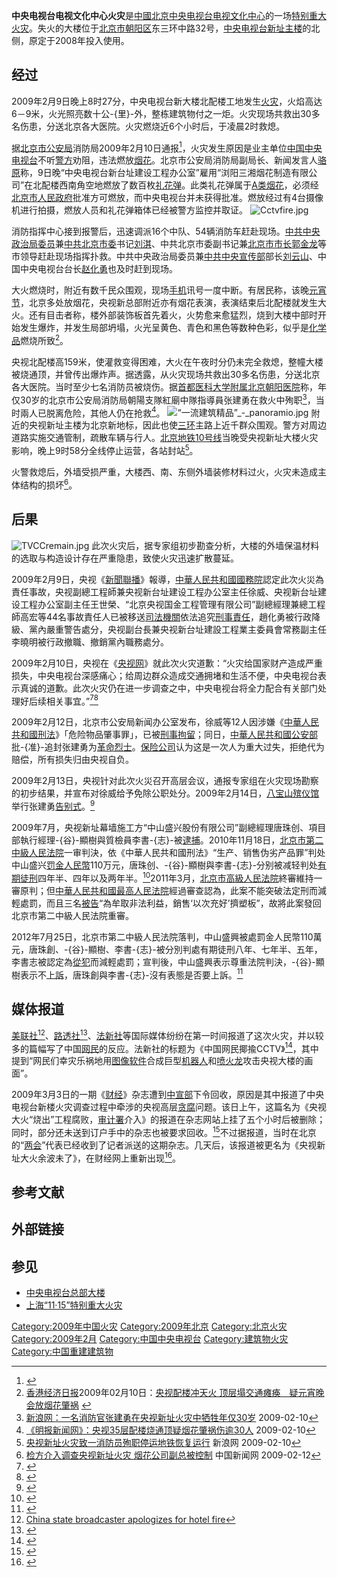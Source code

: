{{Infobox Conflagration
|title=中央电视台新台址园区文化中心“2·9”特别重大火灾事故
|image=CCTV new headquarters Fire 20090209.jpg
|image_size=245px
|caption=
|map=
|map_caption=
|location={{CHN}}[[北京市|北京市]][[朝阳区|朝阳区]][[东三环|东三环]]中路32号
|coordinates={{Coord|31|14|8|N|121|26|23|E|display=inline,title|region:CN_type:event}}
|date=2009年2月9日（[[正月十五|正月十五]]）
|time=约20时27分（[[UTC+8|UTC+8]]）起火<br />2时半基本扑灭
|cause=违法燃放烟花
|areas=11万平方米
|class=[[特别重大火灾|特别重大火灾]]
|firefighters=1300多人
|fatalities=至少1
|injuries=30多
|damages=
}}
{{Infobox Skyscraper
|building_name = 中央电视台电视文化中心（TVCC）
|image = [[File:TVCC_Site_2007.jpg|center]]
|status =完成維修工程
|built = 2005年－2008年
|opening =
|use = 剧场和酒店
|location = [[北京市|北京市]][[朝阳区|朝阳区]][[东三环中路|东三环中路]]32号
|roof = 159米
|top_floor =
|antenna_spire =
|floor_count = 33层
|floor_area = 11万平方米
|elevator_count =
|architect = [[华东建筑设计研究院|华东建筑设计研究院有限公司]]
|developer =
|owner = [[中国中央电视台|中国中央电视台]]
|skyscraperpage_id = 56260
}}

'''中央电视台电视文化中心火灾'''是[[中國|中國]][[北京|北京]][[中央电视台电视文化中心|中央电视台电视文化中心]]的一场[[特别重大火灾|特别重大火灾]]。失火的大楼位于[[北京市|北京市]][[朝阳区|朝阳区]]东三环中路32号，[[中央电视台新址主楼|中央电视台新址主楼]]的北侧，原定于2008年投入使用。

==经过==
{{NoteUTC+8}}
2009年2月9日晚上8时27分，中央电视台新大楼北配楼工地发生[[火灾|火灾]]，火焰高达6－9米，火光照亮数十公-{里}-外，整栋建筑物付之一炬。火灾现场共救出30多名伤患，分送北京各大医院。火灾燃烧近6个小时后，于凌晨2时救熄。

据[[北京市公安局|北京市公安局]]消防局2009年2月10日通报<ref>{{cite web |url=http://news.sina.com.cn/c/2009-02-10/121117184739.shtml |title=央视新址火灾系业主单位非法燃放烟花所致 |accessdate=2009-02-10 |publisher=[[新华网|新华网]] |language=zh |archive-date=2021-01-16 |archive-url=https://web.archive.org/web/20210116004416/http://news.sina.com.cn/c/2009-02-10/121117184739.shtml |dead-url=no }}</ref>，火灾发生原因是业主单位[[中国中央电视台|中国中央电视台]]不听[[中华人民共和国人民警察|警方]]劝阻，违法燃放[[烟花|烟花]]。北京市公安局消防局副局长、新闻发言人[[骆原|骆原]]称，9日晚“中央电视台新台址建设工程办公室”雇用“浏阳三湘烟花制造有限公司”在北配楼西南角空地燃放了数百枚[[礼花弹|礼花弹]]。此类礼花弹属于[[A类烟花|A类烟花]]，必须经[[北京市人民政府|北京市人民政府]]批准方可燃放，而中央电视台并未获得批准。燃放经过有4台摄像机进行拍摄，燃放人员和礼花弹箱体已经被警方监控并取证。
[[File:Cctvfire.jpg|thumb]]

消防指挥中心接到报警后，迅速调派16个中队、54辆消防车赶赴现场。[[中共中央政治局委员|中共中央政治局委员]]兼[[中共北京市委|中共北京市委]]书记[[刘淇|刘淇]]、中共北京市委副书记兼[[北京市市长|北京市市长]][[郭金龙|郭金龙]]等市领导赶赴现场指挥扑救。中共中央政治局委员兼[[中共中央宣传部|中共中央宣传部]]部长[[刘云山|刘云山]]、中国中央电视台台长[[赵化勇|赵化勇]]也及时赶到现场。

大火燃烧时，附近有数千民众围观，现场[[手机|手机]]讯号一度中断。有居民称，该晚[[元宵节|元宵节]]，北京多处放烟花，央视新总部附近亦有烟花表演，表演结束后北配楼就发生大火。还有目击者称，楼外部装饰板首先着火，火势愈来愈猛烈，烧到大楼中部时开始发生爆炸，并发生局部坍塌，火光呈黄色、青色和黑色等数种色彩，似乎是[[化学品|化学品]]燃烧所致<ref>[[香港经济日报|香港经济日报]]2009年02月10日：[http://csrc.xinhuaonline.com/webprogram/gbgnwyw/yw2009-02-10.htm 央视配楼冲天火 顶层塌交通瘫痪　疑元宵晚会放烟花肇祸] {{Wayback|url=http://csrc.xinhuaonline.com/webprogram/gbgnwyw/yw2009-02-10.htm |date=20090415162931 }}</ref>。

央视北配楼高159米，使灌救变得困难，大火在午夜时分仍未完全救熄，整幢大楼被烧通顶，并曾传出爆炸声。据透露，从火灾现场共救出30多名伤患，分送北京各大医院。当时至少七名消防员被烧伤。据[[首都医科大学附属北京朝阳医院|首都医科大学附属北京朝阳医院]]称，年仅30岁的北京市公安局消防局朝陽支隊紅廟中隊指導員张建勇在救火中殉职<ref>[http://news.sina.com.cn/c/2009-02-10/091417183677.shtml 新浪网：一名消防官张建勇在央视新址火灾中牺牲年仅30岁] {{Wayback|url=http://news.sina.com.cn/c/2009-02-10/091417183677.shtml |date=20210116004426 }} 2009-02-10</ref>，当时兩人已脱离危险，其他人仍在抢救<ref>[http://www.mingpaonews.com/20090210/cca1.htm 《明报新闻网》：央视35层配楼烧通顶疑烟花肇祸伤逾30人] 2009-02-10</ref>。
[[File:“一流建筑精品”_-_panoramio.jpg|thumb]]
附近的央视新址主楼为北京新地标，因此也使[[北京三环路|三环]]主路上近千群众围观。警方对周边道路实施交通管制，疏散车辆与行人。[[北京地铁10号线|北京地铁10号线]]当晚受央视新址大楼火灾影响，晚上9时58分全线停止运营，各站封站<ref>[http://news.sina.com.cn/c/2009-02-10/101017184048.shtml 央视新址火灾致一消防员殉职停运地铁恢复运行] {{Wayback|url=http://news.sina.com.cn/c/2009-02-10/101017184048.shtml |date=20210116004438 }} 新浪网 2009-02-10</ref>。

火警救熄后，外墙受损严重，大楼西、南、东侧外墙装修材料过火，火灾未造成主体结构的损坏<ref>[http://www.chinanews.com/gn/news/2009/02-12/1559875.shtml 检方介入调查央视新址火灾 烟花公司副总被控制] {{Wayback|url=http://www.chinanews.com/gn/news/2009/02-12/1559875.shtml |date=20210116004440 }} 中国新闻网 2009-02-12</ref>。

==后果==
[[File:TVCCremain.jpg|thumb]]
此次火灾后，据专家组初步勘查分析，大楼的外墙保温材料的选取与构造设计存在严重隐患，致使火灾迅速扩散蔓延。

2009年2月9日，央视《[[新聞聯播|新聞聯播]]》報導，[[中華人民共和國國務院|中華人民共和國國務院]]認定此次火災為責任事故，央视副總工程師兼央视新台址建设工程办公室主任徐威、央视新台址建设工程办公室副主任王世榮、“北京央视国金工程管理有限公司”副總經理兼總工程師高宏等44名事故責任人已被移送[[司法機關|司法機關]]依法追究[[刑事責任|刑事責任]]，趙化勇被行政降級、黨內嚴重警告處分，央视副台長兼央视新台址建設工程業主委員會常務副主任李曉明被行政撤職、撤銷黨內職務處分。

2009年2月10日，央视在《[[央视网|央视网]]》就此次火灾道歉：“火灾给国家财产造成严重损失，中央电视台深感痛心；给周边群众造成交通拥堵和生活不便，中央电视台表示真诚的道歉。此次火灾仍在进一步调查之中，中央电视台将全力配合有关部门处理好后续相关事宜。”<ref>{{cite news|url =http://news.cctv.com/china/20090210/106444.shtml|title =中央电视台就在建新址配楼发生火灾真诚道歉|author =央视网|date =2009年2月10日|language =zh-hans|publisher =CCTV|accessdate =2010年11月20日|archive-date =2021年1月16日|archive-url =https://web.archive.org/web/20210116004444/http://news.cctv.com/china/20090210/106444.shtml|dead-url =no}}</ref><ref>{{cite web|url=http://www.nytimes.com/2009/02/11/world/asia/11beijing.html?_r=1&hp|title=China TV Network Apologizes for Fire|author=Andrew Jacobs|date=2009-02-10|language=en|publisher=[[纽约时报|纽约时报]]|accessdate=2012-10-09|archive-date=2020-11-09|archive-url=https://web.archive.org/web/20201109043658/http://www.nytimes.com/2009/02/11/world/asia/11beijing.html?_r=1&hp|dead-url=no}}</ref>

2009年2月12日，北京市公安局新闻办公室发布，徐威等12人因涉嫌《[[中華人民共和國刑法|中華人民共和國刑法]]》「危险物品肇事罪」，已被[[刑事拘留|刑事拘留]]；同日，[[中華人民共和國公安部|中華人民共和國公安部]]批-{准}-追封张建勇为[[革命烈士|革命烈士]]。[[保险公司|保险公司]]认为这是一次人为重大过失，拒绝代为赔偿，所有损失归由央视自负。

2009年2月13日，央视针对此次火災召开高层会议，通报专家组在火灾现场勘察的初步结果，并宣布对徐威给予免除公职处分。2009年2月14日，[[八宝山殡仪馆|八宝山殡仪馆]]举行张建勇[[告别式|告别式]]。<ref>{{cite news|url=http://news.cctv.com/china/20090214/102253.shtml|publisher=[[京华时报|京华时报]]|title=央视新址建设办主任被免职 外壳将整体拆卸|date=2009-02-14|accessdate=2012-12-30|archive-date=2021-02-05|archive-url=https://web.archive.org/web/20210205050835/http://news.cctv.com/china/20090214/102253.shtml|dead-url=no}}</ref>

2009年7月，央视新址幕墙施工方“中山盛兴股份有限公司”副總經理唐珠创、項目部執行經理-{谷}-顯樹與質檢員李書-{志}-被[[逮捕|逮捕]]。2010年11月18日，[[北京市第二中級人民法院|北京市第二中級人民法院]]一审判決，依《中華人民共和國刑法》“生产、销售伪劣产品罪”判处中山盛兴[[罚金|罚金]][[人民幣|人民幣]]110万元，唐珠创、-{谷}-顯樹與李書-{志}-分别被减轻判处[[有期徒刑|有期徒刑]]四年半、四年以及两年半。<ref>{{cite news|url=http://news.ifeng.com/gundong/detail_2010_11/19/3168013_0.shtml|publisher=[[法制晚报|法制晚报]]|title=央视大火案施工方三责任人获刑|date=2010-11-19|accessdate=2010-11-20|archive-date=2019-05-02|archive-url=https://web.archive.org/web/20190502105952/http://news.ifeng.com/gundong/detail_2010_11/19/3168013_0.shtml|dead-url=no}}</ref>2011年3月，[[北京市高級人民法院|北京市高級人民法院]]終審維持一審原判；但[[中華人民共和國最高人民法院|中華人民共和國最高人民法院]]經過審查認為，此案不能突破法定刑而減輕處罰，而且三名[[被告|被告]]“為牟取非法利益，銷售‘以次充好’擠塑板”，故將此案發回北京市第二中級人民法院重審。

2012年7月25日，北京市第二中級人民法院落判，中山盛興被處罰金人民幣110萬元，唐珠創、-{谷}-顯樹、李書-{志}-被分別判處有期徒刑八年、七年半、五年，李書志被認定為[[從犯|從犯]]而減輕處罰；宣判後，中山盛興表示尊重法院判決，-{谷}-顯樹表示不[[上訴|上訴]]，唐珠創與李書-{志}-沒有表態是否要上訴。<ref>{{cite news|url=http://news.xinhuanet.com/legal/2012-07/26/c_112533982.htm|publisher=[[北京晨报|北京晨报]]|title=央视大火案三名被告重审宣判 三人刑期均增加|date=2012-07-26|accessdate=2012-12-30|archive-date=2012-08-29|archive-url=https://web.archive.org/web/20120829164050/http://news.xinhuanet.com/legal/2012-07/26/c_112533982.htm|dead-url=no}}</ref>

== 媒体报道 ==
[[美联社|美联社]]<ref>[http://www.google.com/hostednews/ap/article/ALeqM5ixHQOJcesVF9s3PnqSAHsCor5NwAD9694MB00 China state broadcaster apologizes for hotel fire]</ref>、[[路透社|路透社]]<ref>{{Cite web |url=http://www.reuters.com/article/worldNews/idUSTRE51A0V120090211 |title=China prosecutors probe television complex blaze |accessdate=2010-11-20 |archive-date=2021-02-05 |archive-url=https://web.archive.org/web/20210205050935/https://www.reuters.com/article/worldNews/idUSTRE51A0V120090211 |dead-url=no }}</ref>、[[法新社|法新社]]等国际媒体纷纷在第一时间报道了这次火灾，并以较多的篇幅写了中国[[网民|网民]]的反应。法新社的标题为《中国网民揶揄CCTV》<ref>{{Cite web |url=http://www.google.com/hostednews/afp/article/ALeqM5hA-DN3dk_3emDOkNo8cfCD7QnF5A |title=China's netizens ridicule CCTV over fire |access-date=2010-11-20 |archive-url=https://web.archive.org/web/20090215063932/http://www.google.com/hostednews/afp/article/ALeqM5hA-DN3dk_3emDOkNo8cfCD7QnF5A |archive-date=2009-02-15 |dead-url=yes }}</ref>，其中提到“网民们幸灾乐祸地用[[图像软件|图像软件]]合成巨型[[机器人|机器人]]和[[喷火龙|喷火龙]]攻击央视大楼的画面”。

2009年3月3日的一期《[[财经_(杂志)|财经]]》杂志遭到[[中共中央宣传部|中宣部]]下令回收，原因是其中报道了中央电视台新楼火灾调查过程中牵涉的央视高层[[贪腐|贪腐]]问题。该日上午，这篇名为《央视大火“烧出”工程腐败，[[中华人民共和国审计署|审计署]]介入》的报道在杂志网站上挂了五个小时后被删除；同时，部分还未送到订户手中的杂志也被要求回收。<ref>{{Cite web |url=http://www.popyard.com/cgi-mod/newspage.cgi?num=293153&r=0&v=0 |title=《财经》杂志遭封杀 |accessdate=2010-11-20 |archive-date=2021-01-16 |archive-url=https://web.archive.org/web/20210116004527/https://www.popyard.com/cgi-mod/newspage.cgi?num=293153&r=0&v=0 |dead-url=no }}</ref>不过据报道，当时在北京的“[[两会|两会]]”代表已经收到了记者派送的这期杂志。几天后，该报道被更名为《央视新址大火余波未了》，在财经网上重新出现<ref>{{Cite web |url=http://www.dwnews.com/gb/MainNews/Forums/BackStage/2009_3_6_10_21_48_583.html |title=财经网调查报告被删又重新被登 |accessdate=2010-11-20 |archive-date=2013-04-25 |archive-url=https://archive.is/20130425224827/http://www.dwnews.com/gb/MainNews/Forums/BackStage/2009_3_6_10_21_48_583.html |dead-url=no }}</ref>。

==参考文献==
{{Reflist}}

==外部链接 ==
{{Commonscat|2009 Beijing Television Cultural Center fire}}
{{Wikinews|中国中央电视台新楼边的北配楼失火}}

==参见==
*[[中央电视台总部大楼|中央电视台总部大楼]]
*[[上海“11·15”特别重大火灾|上海“11·15”特别重大火灾]]

[[Category:2009年中国火灾|Category:2009年中国火灾]]
[[Category:2009年北京|Category:2009年北京]]
[[Category:北京火灾|Category:北京火灾]]
[[Category:2009年2月|Category:2009年2月]]
[[Category:中国中央电视台|Category:中国中央电视台]]
[[Category:建筑物火灾|Category:建筑物火灾]]
[[Category:中国重建建筑物|Category:中国重建建筑物]]